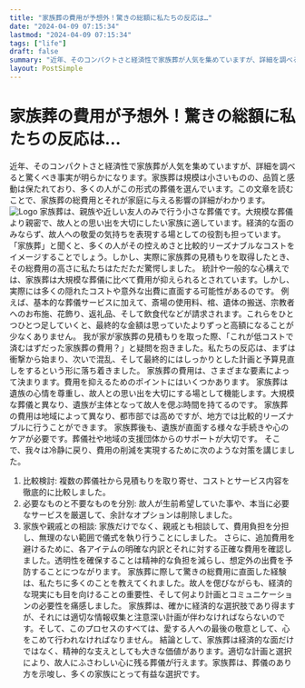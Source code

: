 ```yaml
---
title: "家族葬の費用が予想外！驚きの総額に私たちの反応は…"
date: "2024-04-09 07:15:34"
lastmod: "2024-04-09 07:15:34"
tags: ["life"]
draft: false
summary: "近年、そのコンパクトさと経済性で家族葬が人気を集めていますが、詳細を調べると驚くべき事実が明らかになります。家族葬は規模は小さいものの、品質と感動は保たれており、多くの人がこの形式の葬儀を選んでいます。この文章を読むことで、家族葬の総費用とそれが家庭に与える影響の詳細がわかります。"
layout: PostSimple
---
```

# 家族葬の費用が予想外！驚きの総額に私たちの反応は…
近年、そのコンパクトさと経済性で家族葬が人気を集めていますが、詳細を調べると驚くべき事実が明らかになります。家族葬は規模は小さいものの、品質と感動は保たれており、多くの人がこの形式の葬儀を選んでいます。この文章を読むことで、家族葬の総費用とそれが家庭に与える影響の詳細がわかります。
<img alt="Logo" class="lazyImg" data-src="https://cdn.seniorsselection.com/upload-logo/ja-funeral-new-2.webp" src="/statics/image/loading.webp"/>
家族葬は、親族や近しい友人のみで行う小さな葬儀です。大規模な葬儀より親密で、故人との思い出を大切にしたい家族に適しています。経済的な面のみならず、故人への敬愛の気持ちを表現する場としての役割も担っています。
「家族葬」と聞くと、多くの人がその控えめさと比較的リーズナブルなコストをイメージすることでしょう。しかし、実際に家族葬の見積もりを取得したとき、その総費用の高さに私たちはただただ驚愕しました。
統計や一般的な心構えでは、家族葬は大規模な葬儀に比べて費用が抑えられるとされています。しかし、実際には多くの隠れたコストや意外な出費に直面する可能性があるのです。
例えば、基本的な葬儀サービスに加えて、斎場の使用料、棺、遺体の搬送、宗教者へのお布施、花飾り、返礼品、そして飲食代などが請求されます。これらをひとつひとつ足していくと、最終的な金額は思っていたよりずっと高額になることが少なくありません。
我が家が家族葬の見積もりを取った際、「これが低コストで済むはずだった家族葬の費用？」と疑問を抱きました。私たちの反応は、まずは衝撃から始まり、次いで混乱、そして最終的にはしっかりとした計画と予算見直しをするという形に落ち着きました。
家族葬の費用は、さまざまな要素によって決まります。費用を抑えるためのポイントにはいくつかあります。
家族葬は遺族の心情を尊重し、故人との思い出を大切にする場として機能します。大規模な葬儀と異なり、遺族が主体となって故人を偲ぶ時間を持てるのです。
家族葬の費用は地域によって異なり、都市部では高めですが、地方では比較的リーズナブルに行うことができます。
家族葬後も、遺族が直面する様々な手続きや心のケアが必要です。葬儀社や地域の支援団体からのサポートが大切です。
そこで、我々は冷静に戻り、費用の削減を実現するために次のような対策を講じました。
1. 比較検討:
複数の葬儀社から見積もりを取り寄せ、コストとサービス内容を徹底的に比較しました。
2. 必要なものと不要なものを分別:
故人が生前希望していた事や、本当に必要なサービスを厳選して、余計なオプションは削除しました。
3. 家族や親戚との相談:
家族だけでなく、親戚とも相談して、費用負担を分担し、無理のない範囲で儀式を執り行うことにしました。
さらに、追加費用を避けるために、各アイテムの明確な内訳とそれに対する正確な費用を確認しました。透明性を確保することは精神的な負担を減らし、想定外の出費を予防することにつながります。
家族葬に際して驚きの総費用に直面した経験は、私たちに多くのことを教えてくれました。故人を偲びながらも、経済的な現実にも目を向けることの重要性、そして何より計画とコミュニケーションの必要性を痛感しました。
家族葬は、確かに経済的な選択肢であり得ますが、それには適切な情報収集と注意深い計画が伴わなければならないのです。そして、このプロセスのすべては、愛する人への最後の敬意として、心をこめて行われなければなりません。
結論として、家族葬は経済的な面だけではなく、精神的な支えとしても大きな価値があります。適切な計画と選択により、故人にふさわしい心に残る葬儀が行えます。家族葬は、葬儀のあり方を示唆し、多くの家族にとって有益な選択です。
        